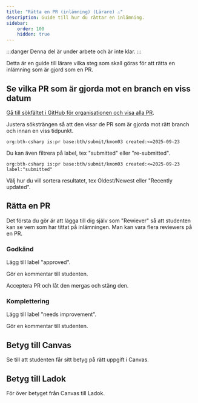 ```yaml
---
title: "Rätta en PR (inlämning) (Lärare) ⚠️" 
description: Guide till hur du rättar en inlämning.
sidebar:
    order: 100
    hidden: true
---
```



:::danger
Denna del är under arbete och är inte klar.
:::

Detta är en guide till lärare vilka steg som skall göras för att rätta en inlämning som är gjord som en PR.



## Se vilka PR som är gjorda mot en branch en viss datum

[Gå till sökfältet i GitHub för organisationen och visa alla PR](https://github.com/search?q=org%3Abth-csharp+is%3Apr&type=pullrequests).

Justera söksträngen så att den visar de PR som är gjorda mot rätt branch och innan en viss tidpunkt.

```console
org:bth-csharp is:pr base:bth/submit/kmom03 created:<=2025-09-23
```

Du kan även filtrera på label, tex "submitted" eller "re-submitted".

```console
org:bth-csharp is:pr base:bth/submit/kmom03 created:<=2025-09-23 label:"submitted"
```

Välj hur du vill sortera resultatet, tex Oldest/Newest eller "Recently updated".



## Rätta en PR

Det första du gör är att lägga till dig själv som "Rewiever" så att studenten kan se vem som har tittat på inlämningen. Man kan vara flera reviewers på en PR.



### Godkänd

Lägg till label "approved".

Gör en kommentar till studenten.

Acceptera PR och låt den mergas och stäng den.



### Komplettering 

Lägg till label "needs improvement".

Gör en kommentar till studenten.



## Betyg till Canvas

Se till att studenten får sitt betyg på rätt uppgift i Canvas.



## Betyg till Ladok

För över betyget från Canvas till Ladok.
